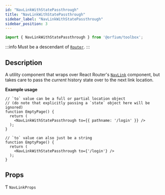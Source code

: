 ```yaml
---
id: "NavLinkWithStatePassthrough"
title: "NavLinkWithStatePassthrough"
sidebar_label: "NavLinkWithStatePassthrough"
sidebar_position: 3
---
```


```ts
import { NavLinkWithStatePassthrough } from '@orfium/toolbox';
```

:::info
Must be a descendant of [`Router`](https://v5.reactrouter.com/web/api/Router).
:::


## Description

A utility component that wraps over React Router's [`NavLink`](https://v5.reactrouter.com/web/api/NavLink) component,
but takes care to pass the _current_ history state over to the next link location.

**Example usage**

```tsx
// `to` value can be a full or partial location object
// (do note that explicitly passing a `state` object here will be ignored)
function EmptyPage() {
  return (
    <NavLinkWithStatePassthrough to={{ pathname: '/login' }} />
  );
}
```

```tsx
// `to` value can also just be a string
function EmptyPage() {
  return (
    <NavLinkWithStatePassthrough to={'/login'} />
  );
}
```

## Props

Ƭ `NavLinkProps`

